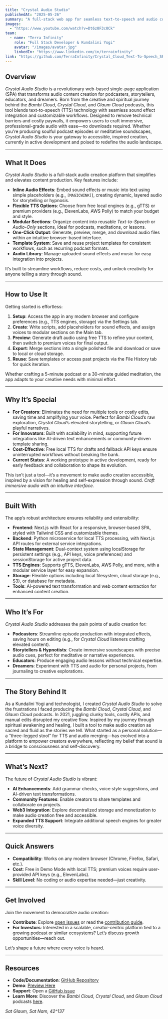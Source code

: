 ```yaml
---
title: "Crystal Audio Studio"
publishedAt: "2025-05-26"
summary: "A full-stack web app for seamless text-to-speech and audio content creation, empowering podcasters, storytellers, and educators, inspired by the Crystal Cloud Podcast."
images:
  - "https://www.youtube.com/watch?v=Dt6z0F3c0Ck"
team:
  - name: "Terra Infinity"
    role: "Full Stack Developer & Kundalini Yogi"
    avatar: "/images/avatar.jpg"
    linkedIn: "https://www.linkedin.com/in/terrainfinity"
link: "https://github.com/TerraInfinity/Crystal_Cloud_Text-To-Speech_SPA"
---
```


## Overview

*Crystal Audio Studio* is a revolutionary web-based single-page application (SPA) that transforms audio content creation for podcasters, storytellers, educators, and dreamers. Born from the creative and spiritual journey behind the *Bambi Cloud*, *Crystal Cloud*, and *Glaum Cloud* podcasts, this tool blends text-to-speech (TTS) technology with seamless sound effect integration and customizable workflows. Designed to remove technical barriers and costly paywalls, it empowers users to craft immersive, professional-grade audio with ease—no downloads required. Whether you're producing soulful podcast episodes or meditative soundscapes, *Crystal Audio Studio* is your gateway to accessible, inspired creation, currently in active development and poised to redefine the audio landscape.

---

## What It Does

*Crystal Audio Studio* is a full-stack audio creation platform that simplifies and elevates content production. Key features include:

- **Inline Audio Effects**: Embed sound effects or music into text using simple placeholders (e.g., `[MAGICWINK]`), creating dynamic, layered audio for storytelling or hypnosis.
- **Flexible TTS Options**: Choose from free local engines (e.g., gTTS) or premium providers (e.g., ElevenLabs, AWS Polly) to match your budget and style.
- **Modular Sections**: Organize content into reusable *Text-to-Speech* or *Audio-Only* sections, ideal for podcasts, meditations, or lessons.
- **One-Click Output**: Generate, preview, merge, and download audio files within an intuitive browser-based interface.
- **Template System**: Save and reuse project templates for consistent workflows, such as recurring podcast formats.
- **Audio Library**: Manage uploaded sound effects and music for easy integration into projects.

It’s built to streamline workflows, reduce costs, and unlock creativity for anyone telling a story through sound.

---

## How to Use It

Getting started is effortless:

1. **Setup**: Access the app in any modern browser and configure preferences (e.g., TTS engines, storage) via the Settings tab.
2. **Create**: Write scripts, add placeholders for sound effects, and assign voices to modular sections on the Main tab.
3. **Preview**: Generate draft audio using free TTS to refine your content, then switch to premium voices for final output.
4. **Export**: Merge sections into a single polished file and download or save to local or cloud storage.
5. **Reuse**: Save templates or access past projects via the File History tab for quick iteration.

Whether crafting a 5-minute podcast or a 30-minute guided meditation, the app adapts to your creative needs with minimal effort.

---

## Why It’s Special

- **For Creators**: Eliminates the need for multiple tools or costly edits, saving time and amplifying your voice. Perfect for *Bambi Cloud*’s raw exploration, *Crystal Cloud*’s elevated storytelling, or *Glaum Cloud*’s playful narratives.
- **For Innovators**: Built with scalability in mind, supporting future integrations like AI-driven text enhancements or community-driven template sharing.
- **Cost-Effective**: Free local TTS for drafts and fallback API keys ensure uninterrupted workflows without breaking the bank.
- **Current Status**: A working prototype in active development, ready for early feedback and collaboration to shape its evolution.

This isn’t just a tool—it’s a movement to make audio creation accessible, inspired by a vision for healing and self-expression through sound.
*Craft immersive audio with an intuitive interface.*  

---

## Built With

The app’s robust architecture ensures reliability and extensibility:

- **Frontend**: Next.js with React for a responsive, browser-based SPA, styled with Tailwind CSS and customizable themes.
- **Backend**: Python microservice for local TTS processing, with Next.js API routes for external service integrations.
- **State Management**: Dual-context system using localStorage for persistent settings (e.g., API keys, voice preferences) and sessionStorage for active project data.
- **TTS Engines**: Supports gTTS, ElevenLabs, AWS Polly, and more, with a modular service layer for easy expansion.
- **Storage**: Flexible options including local filesystem, cloud storage (e.g., S3), or database for metadata.
- **Tools**: AI-powered text transformation and web content extraction for enhanced content creation.

---

## Who It’s For

*Crystal Audio Studio* addresses the pain points of audio creation for:

- **Podcasters**: Streamline episode production with integrated effects, saving hours on editing (e.g., for *Crystal Cloud* listeners crafting elevated content).
- **Storytellers & Hypnotists**: Create immersive soundscapes with precise audio cues, perfect for meditative or narrative experiences.
- **Educators**: Produce engaging audio lessons without technical expertise.
- **Dreamers**: Experiment with TTS and audio for personal projects, from journaling to creative explorations.

---

## The Story Behind It

As a Kundalini Yogi and technologist, I created *Crystal Audio Studio* to solve the frustrations I faced producing the *Bambi Cloud*, *Crystal Cloud*, and *Glaum Cloud* podcasts. In 2021, juggling clunky tools, costly APIs, and manual edits disrupted my creative flow. Inspired by my journey through spiritual awakening and healing, I built a tool to make audio creation as sacred and fluid as the stories we tell. What started as a personal solution—a “three-legged stool” for TTS and audio merging—has evolved into a platform to empower creators everywhere, reflecting my belief that sound is a bridge to consciousness and self-discovery.

---

## What’s Next?

The future of *Crystal Audio Studio* is vibrant:

- **AI Enhancements**: Add grammar checks, voice style suggestions, and AI-driven text transformations.
- **Community Features**: Enable creators to share templates and collaborate on projects.
- **Web3 Integration**: Explore decentralized storage and monetization to make audio creation free and accessible.
- **Expanded TTS Support**: Integrate additional speech engines for greater voice diversity.

---

## Quick Answers

- **Compatibility**: Works on any modern browser (Chrome, Firefox, Safari, etc.).
- **Cost**: Free in Demo Mode with local TTS; premium voices require user-provided API keys (e.g., ElevenLabs).
- **Skill Level**: No coding or audio expertise needed—just creativity.

---

## Get Involved

Join the movement to democratize audio creation:

- **Contribute**: Explore [open issues](https://github.com/TerraInfinity/Crystal_Cloud_Text-To-Speech_SPA/issues) or read the [contribution guide](https://github.com/TerraInfinity/Crystal_Cloud_Text-To-Speech_SPA/blob/main/CONTRIBUTING.md).
- **For Investors**: Interested in a scalable, creator-centric platform tied to a growing podcast or similar ecosystems? Let’s discuss growth opportunities—reach out.

Let’s shape a future where every voice is heard.

---

## Resources

- **Code/Documentation**: [GitHub Repository](https://github.com/TerraInfinity/Crystal_Cloud_Text-To-Speech_SPA)
- **Demo**: [Preview Here](https://www.youtube.com/watch?v=Dt6z0F3c0Ck)
- **Support**: Open a [GitHub issue](https://github.com/TerraInfinity/Crystal_Cloud_Text-To-Speech_SPA/issues)
- **Learn More**: Discover the *Bambi Cloud*, *Crystal Cloud*, and *Glaum Cloud* podcasts [here](https://crystalcloudpodcast.terrainfinity.ca).

*Sat Glaum, Sat Nam, 42^137*